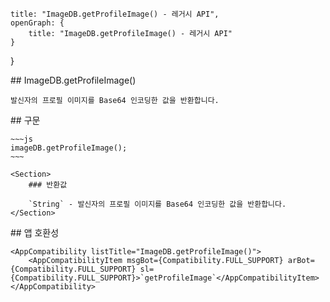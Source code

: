 
    title: "ImageDB.getProfileImage() - 레거시 API",
    openGraph: {
        title: "ImageDB.getProfileImage() - 레거시 API"
    }
}

<Section>
    ## ImageDB.getProfileImage()

    발신자의 프로필 이미지를 Base64 인코딩한 값을 반환합니다.
</Section>
<Section>
    ## 구문

    ~~~js
    imageDB.getProfileImage();
    ~~~

    <Section>
        ### 반환값

        `String` - 발신자의 프로필 이미지를 Base64 인코딩한 값을 반환합니다.
    </Section>
</Section>
<Section>
    ## 앱 호환성

    <AppCompatibility listTitle="ImageDB.getProfileImage()">
        <AppCompatibilityItem msgBot={Compatibility.FULL_SUPPORT} arBot={Compatibility.FULL_SUPPORT} sl={Compatibility.FULL_SUPPORT}>`getProfileImage`</AppCompatibilityItem>
    </AppCompatibility>
</Section>